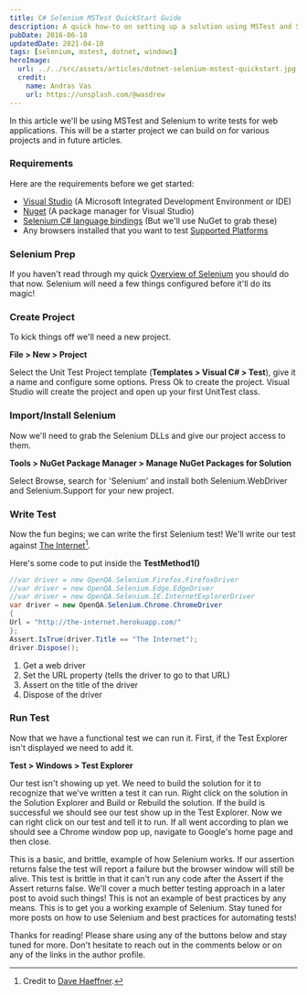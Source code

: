 ```yaml
---
title: C# Selenium MSTest QuickStart Guide
description: A quick how-to on setting up a solution using MSTest and Selenium!
pubDate: 2016-06-18
updatedDate: 2021-04-10
tags: [selenium, mstest, dotnet, windows]
heroImage:
  url: ../../src/assets/articles/dotnet-selenium-mstest-quickstart.jpg
  credit:
    name: Andras Vas
    url: https://unsplash.com/@wasdrew
---
```


In this article we'll be using MSTest and Selenium to write tests for web applications. This will be a starter project we can build on for various projects and in future articles.

### Requirements

Here are the requirements before we get started:

- [Visual Studio](https://www.visualstudio.com/en-us/downloads/download-visual-studio-vs.aspx) (A Microsoft Integrated Development Environment or IDE)
- [Nuget](http://docs.nuget.org/consume/installing-nuget) (A package manager for Visual Studio)
- [Selenium C# language bindings](http://docs.seleniumhq.org/download/) (But we'll use NuGet to grab these)
- Any browsers installed that you want to test [Supported Platforms](http://docs.seleniumhq.org/about/platforms.jsp)

### Selenium Prep

If you haven't read through my quick [Overview of Selenium](/2016/06/25/selenium-overview-setup) you should do that now. Selenium will need a few things configured before it'll do its magic!

### Create Project

To kick things off we'll need a new project.

**File > New > Project**

Select the Unit Test Project template (**Templates > Visual C# > Test**), give it a name and configure some options. Press Ok to create the project. Visual Studio will create the project and open up your first UnitTest class.

### Import/Install Selenium

Now we'll need to grab the Selenium DLLs and give our project access to them.

**Tools > NuGet Package Manager > Manage NuGet Packages for Solution**

Select Browse, search for 'Selenium' and install both Selenium.WebDriver and Selenium.Support for your new project.

### Write Test

Now the fun begins; we can write the first Selenium test!
We'll write our test against [The Internet](http://the-internet.herokuapp.com/)[^theinternet].

[^theinternet]: Credit to [Dave Haeffner](http://davehaeffner.com/).

Here's some code to put inside the **TestMethod1()**

```c#
//var driver = new OpenQA.Selenium.Firefox.FirefoxDriver
//var driver = new OpenQA.Selenium.Edge.EdgeDriver
//var driver = new OpenQA.Selenium.IE.InternetExplorerDriver
var driver = new OpenQA.Selenium.Chrome.ChromeDriver
{
Url = "http://the-internet.herokuapp.com/"
};
Assert.IsTrue(driver.Title == "The Internet");
driver.Dispose();
```

1. Get a web driver
2. Set the URL property (tells the driver to go to that URL)
3. Assert on the title of the driver
4. Dispose of the driver

### Run Test

Now that we have a functional test we can run it. First, if the Test Explorer isn't displayed we need to add it.

**Test > Windows > Test Explorer**

Our test isn't showing up yet. We need to build the solution for it to recognize that we've written a test it can run. Right click on the solution in the Solution Explorer and Build or Rebuild the solution. If the build is successful we should see our test show up in the Test Explorer. Now we can right click on our test and tell it to run. If all went according to plan we should see a Chrome window pop up, navigate to Google's home page and then close.

This is a basic, and brittle, example of how Selenium works. If our assertion returns false the test will report a failure but the browser window will still be alive. This test is brittle in that it can't run any code after the Assert if the Assert returns false. We'll cover a much better testing approach in a later post to avoid such things! This is not an example of best practices by any means. This is to get you a working example of Selenium. Stay tuned for more posts on how to use Selenium and best practices for automating tests!

Thanks for reading! Please share using any of the buttons below and stay tuned for more. Don't hesitate to reach out in the comments below or on any of the links in the author profile.
